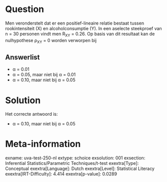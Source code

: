 Question
========

Men veronderstelt dat er een positief-lineaire relatie bestaat tussen
rookintensiteit (X) en alcoholconsumptie (Y). In een aselecte steekproef
van n = 30 personen vindt men R~XY~ = 0.26. Op basis van dit resultaat
kan de nulhypothese ρ~XY~ = 0 worden verworpen bij

Answerlist
----------

* α = 0.01
* α = 0.05, maar niet bij α = 0.01
* α = 0.10, maar niet bij α = 0.05

Solution
========

Het correcte antwoord is: 

* α = 0.10, maar niet bij α = 0.05

Meta-information
================
exname: uva-test-250-nl
extype: schoice
exsolution: 001
exsection: Inferential Statistics/Parametric Techniques/t-test
exextra[Type]: Conceptual
exextra[Language]: Dutch
exextra[Level]: Statistical Literacy
exextra[IRT-Difficulty]: 4.414
exextra[p-value]: 0.0289
